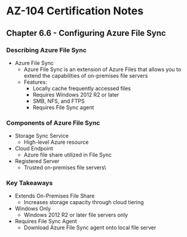 # AZ-104 Certification Notes
## Chapter 6.6 - Configuring Azure File Sync

### Describing Azure File Sync
* Azure File Sync
	* Azure File Sync is an extension of Azure Files that allows you to extend the capabilities of on-premises file servers
	* Features:
		* Locally cache frequently accessed files
		* Requires Windows 2012 R2 or later
		* SMB, NFS, and FTPS
		* Requires File Sync agent

### Components of Azure File Sync
* Storage Sync Service
	* High-level Azure resource
* Cloud Endpoint
	* Azure file share utilized in File Sync
* Registered Server
	* Trusted on-premises file servers\

### Key Takeaways
* Extends On-Premises File Share
	* Increases storage capacity through cloud tiering
* Windows Only
	* Windows 2012 R2 or later file servers only
* Requires File Sync Agent
	* Download Azure File Sync agent onto local file server